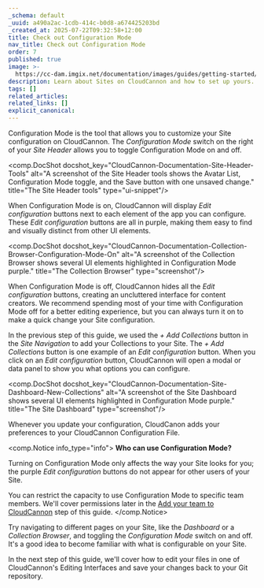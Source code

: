 ```yaml
---
_schema: default
_uuid: a490a2ac-1cdb-414c-b0d8-a674425203bd
_created_at: 2025-07-22T09:32:58+12:00
title: Check out Configuration Mode
nav_title: Check out Configuration Mode
order: 7
published: true
image: >-
  https://cc-dam.imgix.net/documentation/images/guides/getting-started/guide-thumbnails/CloudCannon-Getting-Started-Thumbnail-Universal.png
description: Learn about Sites on CloudCannon and how to set up yours.
tags: []
related_articles:
related_links: []
explicit_canonical:
---
```

Configuration Mode is the tool that allows you to customize your Site configuration on CloudCannon. The *Configuration Mode* switch on the right of your *Site Header* allows you to toggle Configuration Mode on and off.

<comp.DocShot docshot_key="CloudCannon-Documentation-Site-Header-Tools" alt="A screenshot of the Site Header tools shows the Avatar List, Configuration Mode toggle, and the Save button with one unsaved change." title="The Site Header tools" type="ui-snippet"/>

When Configuration Mode is on, CloudCannon will display *Edit configuration* buttons next to each element of the app you can configure. These *Edit configuration* buttons are all in purple, making them easy to find and visually distinct from other UI elements.

<comp.DocShot docshot_key="CloudCannon-Documentation-Collection-Browser-Configuration-Mode-On" alt="A screenshot of the Collection Browser shows several UI elements highlighted in Configuration Mode purple." title="The Collection Browser" type="screenshot"/>

When Configuration Mode is off, CloudCannon hides all the *Edit configuration* buttons, creating an uncluttered interface for content creators. We recommend spending most of your time with Configuration Mode off for a better editing experience, but you can always turn it on to make a quick change your Site configuration.

In the previous step of this guide, we used the *\+ Add Collections* button in the *Site Navigation* to add your Collections to your Site. The *\+ Add Collections* button is one example of an *Edit configuration* button. When you click on an *Edit configuration* button, CloudCannon will open a modal or data panel to show you what options you can configure.

<comp.DocShot docshot_key="CloudCannon-Documentation-Site-Dashboard-New-Collections" alt="A screenshot of the Site Dashboard shows several UI elements highlighted in Configuration Mode purple." title="The Site Dashboard" type="screenshot"/>

Whenever you update your configuration, CloudCanon adds your preferences to your CloudCannon Configuration File.

<comp.Notice info_type="info">
  **Who can use Configuration Mode?**

  Turning on Configuration Mode only affects the way your Site looks for you; the purple *Edit configuration* buttons do not appear for other users of your Site.

  You can restrict the capacity to use Configuration Mode to specific team members. We'll cover permissions later in the [Add your team to CloudCannon](/documentation/guides/getting-started/add-your-team-to-cloudcannon/) step of this guide.
</comp.Notice>

Try navigating to different pages on your Site, like the *Dashboard* or a *Collection Browser*, and toggling the *Configuration Mode* switch on and off. It's a good idea to become familiar with what is configurable on your Site.

In the next step of this guide, we'll cover how to edit your files in one of CloudCannon's Editing Interfaces and save your changes back to your Git repository.